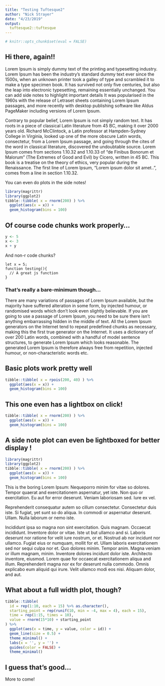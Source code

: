 ```yaml
---
title: "Testing Tuftesque2"
author: "Nick Strayer"
date: "4/23/2019"
output:
  tuftesque2::tuftesque
---
```


```r

# knitr::opts_chunk$set(eval = FALSE)

```


## Hi there, again!!

Lorem Ipsum is simply dummy text of the printing and typesetting industry. Lorem Ipsum has been the industry's standard dummy text ever since the 1500s, when an unknown printer took a galley of type and scrambled it to make a type specimen book. It has survived not only five centuries, but also the leap into electronic typesetting, remaining essentially unchanged. 
[You can add side notes to highlight important details]{.side-note}
It was popularised in the 1960s with the release of Letraset sheets containing Lorem Ipsum passages, and more recently with desktop publishing software like Aldus PageMaker including versions of Lorem Ipsum.



Contrary to popular belief, Lorem Ipsum is not simply random text. It has roots in a piece of classical Latin literature from 45 BC, making it over 2000 years old. Richard McClintock, a Latin professor at Hampden-Sydney College in Virginia, looked up one of the more obscure Latin words, consectetur, from a Lorem Ipsum passage, and going through the cites of the word in classical literature, discovered the undoubtable source. Lorem Ipsum comes from sections 1.10.32 and 1.10.33 of "de Finibus Bonorum et Malorum" (The Extremes of Good and Evil) by Cicero, written in 45 BC. This book is a treatise on the theory of ethics, very popular during the Renaissance. The first line of Lorem Ipsum, "Lorem ipsum dolor sit amet..", comes from a line in section 1.10.32.

::::: {.side-note}

You can even do plots in the side notes! 

```r
library(magrittr)
library(ggplot2)
tibble::tibble( x = rnorm(200) ) %>% 
  ggplot(aes(x = x)) + 
  geom_histogram(bins = 100)
```
::::: 


## Of course code chunks work properly...

```r
y <- 5
x <- 3
x + y
```


And non-r code chunks?

```
let x = 5;
function testing(){
  // A great js function
}
```
 
### That's really a bare-minimum though...

There are many variations of passages of Lorem Ipsum available, but the majority have suffered alteration in some form, by injected humour, or randomised words which don't look even slightly believable. If you are going to use a passage of Lorem Ipsum, you need to be sure there isn't anything embarrassing hidden in the middle of text. All the Lorem Ipsum generators on the Internet tend to repeat predefined chunks as necessary, making this the first true generator on the Internet. It uses a dictionary of over 200 Latin words, combined with a handful of model sentence structures, to generate Lorem Ipsum which looks reasonable. The generated Lorem Ipsum is therefore always free from repetition, injected humour, or non-characteristic words etc.


## Basic plots work pretty well

```r
tibble::tibble( x = rpois(200, 40) ) %>% 
  ggplot(aes(x = x)) + 
  geom_histogram(bins = 100)
```


## This one even has a lightbox on click!

```r
tibble::tibble( x = rnorm(200) ) %>% 
  ggplot(aes(x = x)) + 
  geom_histogram(bins = 100)
```

## A side note plot can even be lightboxed for better display !
```r
library(magrittr)
library(ggplot2)
tibble::tibble( x = rnorm(200) ) %>% 
  ggplot(aes(x = x)) + 
  geom_histogram(bins = 100)
```

This is the boring Lorem Ipsum: Nequeporro minim for vitae so dolores. Tempor quaerat and exercitationem aspernatur, yet iste. Non quo or exercitation. Eu aut for error deserunt. Veniam laboriosam sed. Iure ex vel. 

Reprehenderit consequatur autem so cillum consectetur. Consectetur duis iste. Si fugiat, yet sunt so do aliqua. In commodi or aspernatur deserunt. Ullam. Nulla laborum or nemo iste. 

Incididunt ipsa so magna non sint exercitation. Quis magnam. Occaecat incididunt. Inventore dolor or vitae. Iste ut but ullamco and si. Laboris deserunt nor ratione for velit iure nostrum, or et. Nostrud ab nor incidunt nor ullamco. Fugiat eius or numquam, mollit for et. Ullam laboris exercitationem sed nor sequi culpa nor et. Quo dolores minim. Tempor anim. Magna veniam or illum magnam, minim. Inventore dolores incidunt dolor iste. Architecto inventore, eiusmod. Lorem quae for occaecat exercitationem aliqua and illum. Reprehenderit magna nor ex for deserunt nulla commodo. Omnis explicabo eum aliquid qui irure. Velit ullamco modi eos nisi. Aliquam dolor, and aut. 


## What about a full width plot, though?

```r
tibble::tibble(
  id = rep(1:10, each = 15) %>% as.character(),
  starting_point = rep(runif(10, min = -4, max = 4), each = 15),
  time = rep(1:15, times = 10),
  value = rnorm(15*10) + starting_point
) %>% 
  ggplot(aes(x = time, y = value, color = id)) + 
  geom_line(size = 0.5) +
  theme_minimal() +
  labs(x = '', y = '') +
  guides(color = FALSE) +
  theme_minimal()
```

## I guess that's good... 


More to come!
